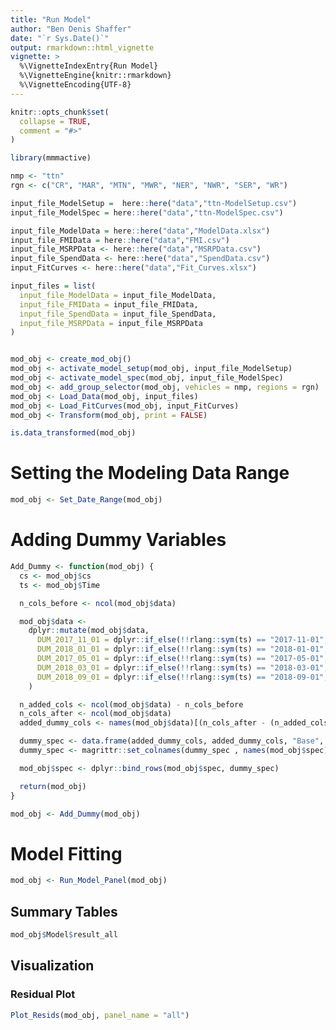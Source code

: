 ```yaml
---
title: "Run Model"
author: "Ben Denis Shaffer"
date: "`r Sys.Date()`"
output: rmarkdown::html_vignette
vignette: >
  %\VignetteIndexEntry{Run Model}
  %\VignetteEngine{knitr::rmarkdown}
  %\VignetteEncoding{UTF-8}
---
```


```r
knitr::opts_chunk$set(
  collapse = TRUE,
  comment = "#>"
)
```

```r
library(mmmactive)

nmp <- "ttn"
rgn <- c("CR", "MAR", "MTN", "MWR", "NER", "NWR", "SER", "WR")

input_file_ModelSetup =  here::here("data","ttn-ModelSetup.csv")
input_file_ModelSpec = here::here("data","ttn-ModelSpec.csv")

input_file_ModelData = here::here("data","ModelData.xlsx")
input_file_FMIData = here::here("data","FMI.csv")
input_file_MSRPData <- here::here("data","MSRPData.csv")
input_file_SpendData <- here::here("data","SpendData.csv")
input_FitCurves <- here::here("data","Fit_Curves.xlsx")

input_files = list(
  input_file_ModelData = input_file_ModelData,
  input_file_FMIData = input_file_FMIData,
  input_file_SpendData = input_file_SpendData,
  input_file_MSRPData = input_file_MSRPData
)


mod_obj <- create_mod_obj()
mod_obj <- activate_model_setup(mod_obj, input_file_ModelSetup)
mod_obj <- activate_model_spec(mod_obj, input_file_ModelSpec)
mod_obj <- add_group_selector(mod_obj, vehicles = nmp, regions = rgn)
mod_obj <- Load_Data(mod_obj, input_files)
mod_obj <- Load_FitCurves(mod_obj, input_FitCurves)
mod_obj <- Transform(mod_obj, print = FALSE)

is.data_transformed(mod_obj)
```


# Setting the Modeling Data Range

```r
mod_obj <- Set_Date_Range(mod_obj)
```

# Adding Dummy Variables

```r

Add_Dummy <- function(mod_obj) {
  cs <- mod_obj$cs
  ts <- mod_obj$Time

  n_cols_before <- ncol(mod_obj$data)

  mod_obj$data <-
    dplyr::mutate(mod_obj$data,
      DUM_2017_11_01 = dplyr::if_else(!!rlang::sym(ts) == "2017-11-01", 1, 0),
      DUM_2018_01_01 = dplyr::if_else(!!rlang::sym(ts) == "2018-01-01", 1, 0),
      DUM_2017_05_01 = dplyr::if_else(!!rlang::sym(ts) == "2017-05-01", 1, 0),
      DUM_2018_03_01 = dplyr::if_else(!!rlang::sym(ts) == "2018-03-01", 1, 0),
      DUM_2018_09_01 = dplyr::if_else(!!rlang::sym(ts) == "2018-09-01", 1, 0)
    )

  n_added_cols <- ncol(mod_obj$data) - n_cols_before
  n_cols_after <- ncol(mod_obj$data)
  added_dummy_cols <- names(mod_obj$data)[(n_cols_after - (n_added_cols - 1)):n_cols_after]

  dummy_spec <- data.frame(added_dummy_cols, added_dummy_cols, "Base", "Dummy", 1, "None", 0, 1)
  dummy_spec <- magrittr::set_colnames(dummy_spec , names(mod_obj$spec)[c(1:6, 17:18)])

  mod_obj$spec <- dplyr::bind_rows(mod_obj$spec, dummy_spec)

  return(mod_obj)
}

```


```r
mod_obj <- Add_Dummy(mod_obj)
```


# Model Fitting

```r
mod_obj <- Run_Model_Panel(mod_obj)
```


## Summary Tables

```r
mod_obj$Model$result_all
```

## Visualization

### Residual Plot

```r
Plot_Resids(mod_obj, panel_name = "all")
```

